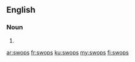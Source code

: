 ==English==

===Noun===
{{head|en|noun plural form}}

# {{plural of|swop|lang=en}}

[[ar:swops]]
[[fr:swops]]
[[ku:swops]]
[[my:swops]]
[[fi:swops]]
